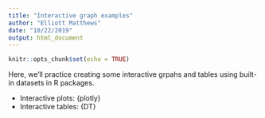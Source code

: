 ```yaml
---
title: "Interactive graph examples"
author: "Elliott Matthews"
date: "10/22/2019"
output: html_document
---
```


```r
knitr::opts_chunk$set(echo = TRUE)
```

Here, we'll practice creating some interactive grpahs and tables using built-in datasets in R packages.

- Interactive plots: {plotly}
- Interactive tables: {DT}